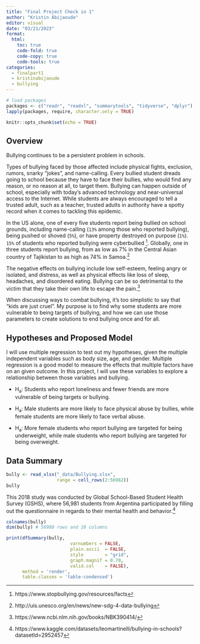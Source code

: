```yaml
---
title: "Final Project Check in 1"
author: "Kristin Abijaoude"
editor: visual
date: "03/21/2023"
format:
  html:
    toc: true
    code-fold: true
    code-copy: true
    code-tools: true
categories:
  - finalpart1
  - kristinabijaoude
  - bullying
---
```


```r
# load packages
packages <- c("readr", "readxl", "summarytools", "tidyverse", "dplyr")
lapply(packages, require, character.only = TRUE)

knitr::opts_chunk$set(echo = TRUE)
```

## Overview

Bullying continues to be a persistent problem in schools.

Types of bullying faced by those affected include physical fights, exclusion, rumors, snarky "jokes", and name-calling. Every bullied student dreads going to school because they have to face their bullies, who would find any reason, or no reason at all, to target them. Bullying can happen outside of school, especially with today's advanced technology and near-universal access to the Internet. While students are always encouraged to tell a trusted adult, such as a teacher, trusted adults in authority have a spotty record when it comes to tackling this epidemic.

In the US alone, one of every five students report being bullied on school grounds, including name-calling (`13%` among those who reported bullying), being pushed or shoved (`5%`), or have property destroyed on purpose (`1%`). `15%` of students who reported bullying were cyberbullied [^1]. Globally, one in three students report bullying, from as low as 7% in the Central Asian country of Tajikistan to as high as 74% in Samoa.[^2]

[^1]: https://www.stopbullying.gov/resources/facts

[^2]: http://uis.unesco.org/en/news/new-sdg-4-data-bullying

The negative effects on bullying include low self-esteem, feeling angry or isolated, and distress, as well as physical effects like loss of sleep, headaches, and disordered eating. Bullying can be so detrimental to the victim that they take their own life to escape the pain.[^3]

[^3]: https://www.ncbi.nlm.nih.gov/books/NBK390414/

When discussing ways to combat bullying, it's too simplistic to say that "kids are just cruel". My purpose is to find why some students are more vulnerable to being targets of bullying, and how we can use those parameters to create solutions to end bullying once and for all.

## Hypotheses and Proposed Model

I will use multiple regression to test out my hypotheses, given the multiple independent variables such as body size, age, and gender. Multiple regression is a good model to measure the effects that multiple factors have on an given outcome. In this project, I will use these variables to explore a relationship between those variables and bullying.

-   H~a~: Students who report loneliness and fewer friends are more vulnerable of being targets or bullying.

-   H~a~: Male students are more likely to face physical abuse by bullies, while female students are more likely to face verbal abuse.

-   H~a~: More female students who report bullying are targeted for being underweight, while male students who report bullying are targeted for being overweight.

## Data Summary

```r
bully <- read_xlsx("_data/Bullying.xlsx",
                   range = cell_rows(2:56982))
bully
```

This 2018 study was conducted by Global School-Based Student Health Survey (GSHS), where 56,981 students from Argentina participated by filling out the questionnaire in regards to their mental health and behavior.[^4]

[^4]: https://www.kaggle.com/datasets/leomartinelli/bullying-in-schools?datasetId=2952457

```r
colnames(bully)
dim(bully) # 56980 rows and 18 columns
```

```r
print(dfSummary(bully,
                        varnumbers = FALSE,
                        plain.ascii  = FALSE, 
                        style        = "grid", 
                        graph.magnif = 0.70, 
                        valid.col    = FALSE),
      method = 'render',
      table.classes = 'table-condensed')
```

